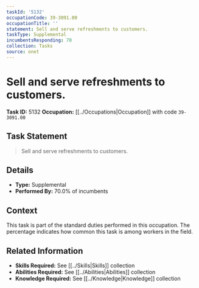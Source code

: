```yaml
---
taskId: '5132'
occupationCode: 39-3091.00
occupationTitle: ''
statement: Sell and serve refreshments to customers.
taskType: Supplemental
incumbentsResponding: 70
collection: Tasks
source: onet
---
```

# Sell and serve refreshments to customers.

**Task ID:** 5132
**Occupation:** [[../Occupations|Occupation]] with code `39-3091.00`

## Task Statement

> Sell and serve refreshments to customers.

## Details

- **Type:** Supplemental
- **Performed By:** 70.0% of incumbents

## Context

This task is part of the standard duties performed in this occupation. The percentage indicates how common this task is among workers in the field.

## Related Information

- **Skills Required:** See [[../Skills|Skills]] collection
- **Abilities Required:** See [[../Abilities|Abilities]] collection
- **Knowledge Required:** See [[../Knowledge|Knowledge]] collection
